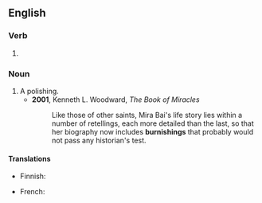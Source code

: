 ==English==

===Verb===
{{head|en|verb form}}

# {{present participle of|en|burnish|nocat=1}}

===Noun===
{{en-noun}}

# A polishing.
#* '''2001''', Kenneth L. Woodward, ''The Book of Miracles''
#*: Like those of other saints, Mira Bai's life story lies within a number of retellings, each more detailed than the last, so that her biography now includes '''burnishings''' that probably would not pass any historian's test.

====Translations====
{{trans-top|}}
* Finnish: {{t|fi|kiillottaminen}}
{{trans-mid}}
* French: {{t+|fr|brunissage|m}}
{{trans-bottom}}